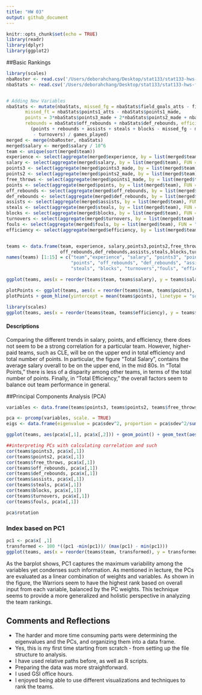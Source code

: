 ```yaml
---
title: "HW 03"
output: github_document
---
```


```r
knitr::opts_chunk$set(echo = TRUE)
library(readr)
library(dplyr)
library(ggplot2)
```

##Basic Rankings
```r
library(scales)
nbaRoster <- read.csv('/Users/deborahchang/Desktop/stat133/stat133-hws-fall17/hw03/data/nba2017-roster.csv')
nbaStats <- read.csv('/Users/deborahchang/Desktop/stat133/stat133-hws-fall17/hw03/data/nba2017-stats.csv')


# Adding New Variables
nbaStats <- mutate(nbaStats, missed_fg = nbaStats$field_goals_atts - field_goals_made, 
       missed_ft = nbaStats$points1_atts - nbaStats$points1_made, 
       points = 3*nbaStats$points3_made + 2*nbaStats$points2_made + nbaStats$points1_made,
       rebounds = nbaStats$off_rebounds + nbaStats$def_rebounds, efficiency = 
         (points + rebounds + assists + steals + blocks - missed_fg - missed_ft
          - turnovers) / games_played)
merged <- merge(nbaRoster, nbaStats)
merged$salary <- merged$salary / 10^6
team <- unique(sort(merged$team))
experience <- select(aggregate(merged$experience, by = list(merged$team), FUN = "sum"), 2)
salary <- select(aggregate(merged$salary, by = list(merged$team), FUN = "sum"), 2)
points3 <- select(aggregate(merged$points3_made, by = list(merged$team), FUN = "sum"), 2)
points2 <- select(aggregate(merged$points2_made, by = list(merged$team), FUN = "sum"), 2)
free_throws <- select(aggregate(merged$points1_made, by = list(merged$team), FUN = "sum"), 2)
points <- select(aggregate(merged$points, by = list(merged$team), FUN = "sum"), 2)
off_rebounds <- select(aggregate(merged$off_rebounds, by = list(merged$team), FUN = "sum"), 2)
def_rebounds <- select(aggregate(merged$def_rebounds, by = list(merged$team), FUN = "sum"), 2)
assists <- select(aggregate(merged$assists, by = list(merged$team), FUN = "sum"), 2)
steals <- select(aggregate(merged$steals, by = list(merged$team), FUN = "sum"), 2)
blocks <- select(aggregate(merged$blocks, by = list(merged$team), FUN = "sum"), 2)
turnovers <- select(aggregate(merged$turnovers, by = list(merged$team), FUN = "sum"), 2)
fouls <- select(aggregate(merged$fouls, by = list(merged$team), FUN = "sum"), 2)
efficiency <- select(aggregate(merged$efficiency, by = list(merged$team), FUN = "sum"), 2)


teams <- data.frame(team, experience, salary,points3,points2,free_throws,points, 
                    off_rebounds,def_rebounds,assists,steals,blocks,turnovers,fouls,efficiency)
names(teams) [1:15] = c("team","experience", "salary", "points3", "points2", "free_throws", 
                        "points", "off_rebounds", "def_rebounds", "assists", 
                        "steals", "blocks", "turnovers","fouls", "efficiency")
```

```r

ggplot(teams, aes(x = reorder(teams$team, teams$salary), y = teams$salary)) + ggtitle(label = "NBA Teams Ranked by Total Salary") + geom_bar(stat = 'identity') + coord_flip()+labs(x = "Team", y = "Salary") + geom_hline(yintercept = mean(teams$salary), linetype = "solid", color = "red", size = 2)
```

```r

plotPoints <- ggplot(teams, aes(x = reorder(teams$team, teams$points), y = teams$points)) + ggtitle(label = "NBA Teams Ranked by Total Points") + geom_bar(stat = 'identity') + coord_flip() + labs(x = "Team", y = "Points") 
plotPoints + geom_hline(yintercept = mean(teams$points), linetype = "solid", color = "red", size = 2)
```

```r

library(scales)
ggplot(teams, aes(x = reorder(teams$team, teams$efficiency), y = teams$efficiency)) + ggtitle(label = "NBA Teams Ranked by Total Efficiency") + geom_bar(stat = 'identity') + coord_flip()+labs(x = "Team", y = "Efficiency") + geom_hline(yintercept = mean(teams$efficiency), linetype = "solid", color = "red", size = 2)
```

#### Descriptions

Comparing the different trends in salary, points, and efficiency, there does not seem to be a strong correlation for a particular team. However, higher-paid teams, such as CLE, will be on the upper end in total efficiency and total number of points. In particular, the figure "Total Salary", contains the average salary overall to be on the upper end, in the mid 80s. In "Total Points," there is less of a disparity among other teams, in terms of the total number of points. Finally, in "Total Efficiency," the overall factors seem to balance out team performance in general. 

##Principal Components Analysis (PCA)
```r

variables <- data.frame(teams$points3, teams$points2, teams$free_throws, teams$off_rebounds,teams$def_rebounds, teams$assists, teams$steals, teams$blocks, teams$turnovers, teams$fouls)

pca <- prcomp(variables, scale. = TRUE)
eigs <- data.frame(eigenvalue = pca$sdev^2, proportion = pca$sdev^2/sum(pca$sdev^2), cumprop = cumsum(apply(pca$x,2,var)/ sum(apply(pca$x,2,var))))

ggplot(teams, aes(pca$x[,1], pca$x[,2])) + geom_point() + geom_text(aes(label=teams$team)) + labs(title = "PCA plot(PC1 and PC2)", x="PC1", y="PC2")

##interpreting PCs with calculating correlation and such
cor(teams$points3, pca$x[,1])
cor(teams$points2, pca$x[,1])
cor(teams$free_throws, pca$x[,1])
cor(teams$off_rebounds, pca$x[,1])
cor(teams$def_rebounds, pca$x[,1])
cor(teams$assists, pca$x[,1])
cor(teams$steals, pca$x[,1])
cor(teams$blocks, pca$x[,1])
cor(teams$turnovers, pca$x[,1])
cor(teams$fouls, pca$x[,1])

pca$rotation
```

### Index based on PC1
```r
pc1 <- pca$x[ ,1]
transformed <- 100 *((pc1 -min(pc1))/ (max(pc1) - min(pc1)))
ggplot(teams, aes(x = reorder(teams$team, transformed), y = transformed)) + ggtitle(label = "NBA Teams Ranked by scaled PC1") + geom_bar(stat = 'identity') + coord_flip() + labs(x = "Team", y = "First PC (Scaled from 0 to 100)") 
```

As the barplot shows, PC1 captures the maximum variability among the variables yet condenses such information.  As mentioned in lecture, the PCs are evaluated as a linear combination of weights and variables. As shown in the figure, the Warriors seem to have the highest rank based on overall input from each variable, balanced by the PC weights. This technique seems to provide a more generalized and holistic perspective in analyzing the team rankings.

## Comments and Reflections

- The harder and more time consuming parts were determining the eigenvalues and the PCs, 
  and organizing them into a data frame.
- Yes, this is my first time starting from scratch - from setting up the file structure to analysis.
- I have used relative paths before, as well as R scripts. 
- Preparing the data was more straightforward.
- I used GSI office hours. 
- I enjoyed being able to use different visualizations and techniques to rank the teams. 
